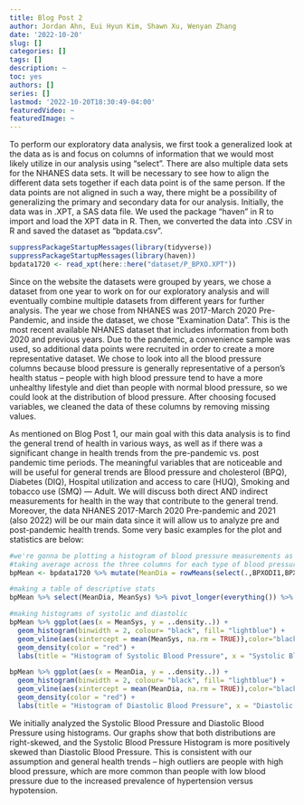 ```yaml
---
title: Blog Post 2
author: Jordan Ahn, Eui Hyun Kim, Shawn Xu, Wenyan Zhang
date: '2022-10-20'
slug: []
categories: []
tags: []
description: ~
toc: yes
authors: []
series: []
lastmod: '2022-10-20T18:30:49-04:00'
featuredVideo: ~
featuredImage: ~
---
```


To perform our exploratory data analysis, we first took a generalized look at the data as is and focus on columns of information that we would most likely utilize in our analysis using “select”. There are also multiple data sets for the NHANES data sets. It will be necessary to see how to align the different data sets together if each data point is of the same person. If the data points are not aligned in such a way, there might be a possibility of generalizing the primary and secondary data for our analysis. Initially, the data was in .XPT, a SAS data file. We used the package “haven” in R to import and load the XPT data in R. Then, we converted the data into .CSV in R and saved the dataset as “bpdata.csv”. 

```r
suppressPackageStartupMessages(library(tidyverse))
suppressPackageStartupMessages(library(haven))
bpdata1720 <- read_xpt(here::here("dataset/P_BPXO.XPT"))
```

Since on the website the datasets were grouped by years, we chose a dataset from one year to work on for our exploratory analysis and will eventually combine multiple datasets from different years for further analysis. The year we chose from NHANES was 2017-March 2020 Pre-Pandemic, and inside the dataset, we chose “Examination Data”. This is the most recent available NHANES dataset that includes information from both 2020 and previous years. Due to the pandemic, a convenience sample was used, so additional data points were recruited in order to create a more representative dataset. We chose to look into all the blood pressure columns because blood pressure is generally representative of a person’s health status – people with high blood pressure tend to have a more unhealthy lifestyle and diet than people with normal blood pressure, so we could look at the distribution of blood pressure. After choosing focused variables, we cleaned the data of these columns by removing missing values. 

As mentioned on Blog Post 1, our main goal with this data analysis is to find the general trend of health in various ways, as well as if there was a significant change in health trends from the pre-pandemic vs. post pandemic time periods. The meaningful variables that are noticeable and will be useful for general trends are Blood pressure and cholesterol (BPQ), Diabetes (DIQ), Hospital utilization and access to care (HUQ), Smoking and tobacco use (SMQ) — Adult. We will discuss both direct AND indirect measurements for health in the way that contribute to the general trend. Moreover, the data NHANES 2017-March 2020 Pre-pandemic and 2021 (also 2022) will be our main data since it will allow us to analyze pre and post-pandemic health trends. Some very basic examples for the plot and statistics are below:

```r
#we're gonna be plotting a histogram of blood pressure measurements as well as reporting some descriptive stats for BP
#taking average across the three columns for each type of blood pressure measurement
bpMean <- bpdata1720 %>% mutate(MeanDia = rowMeans(select(.,BPXODI1,BPXODI2,BPXODI3), na.rm = TRUE)) %>% mutate(MeanSys = rowMeans(select(.,BPXOSY1,BPXOSY2,BPXOSY3), na.rm = TRUE))

#making a table of descriptive stats
bpMean %>% select(MeanDia, MeanSys) %>% pivot_longer(everything()) %>% mutate(Blood_Pressure_Type = str_replace(name,"MeanSys","Systolic"), name = str_replace(name,"MeanDia","Diastolic")) %>% group_by(Blood_Pressure_Type) %>% summarise(Mean = mean(value, na.rm = TRUE), Median = median(value, na.rm = TRUE), IQR = IQR(value, na.rm = TRUE)) %>% knitr::kable()
```

```r
#making histograms of systolic and diastolic
bpMean %>% ggplot(aes(x = MeanSys, y = ..density..)) +
  geom_histogram(binwidth = 2, colour= "black", fill= "lightblue") +
  geom_vline(aes(xintercept = mean(MeanSys, na.rm = TRUE)),color="black", linetype="dashed", size=1) +
  geom_density(color = "red") +
  labs(title = "Histogram of Systolic Blood Pressure", x = "Systolic Blood Pressure (mmHg)", y = "Density") 

bpMean %>% ggplot(aes(x = MeanDia, y = ..density..)) +
  geom_histogram(binwidth = 2, colour= "black", fill= "lightblue") +
  geom_vline(aes(xintercept = mean(MeanDia, na.rm = TRUE)),color="black", linetype="dashed", size=1) +
  geom_density(color = "red") +
  labs(title = "Histogram of Diastolic Blood Pressure", x = "Diastolic Blood Pressure (mmHg)", y = "Density") 
```

We initially analyzed the Systolic Blood Pressure and Diastolic Blood Pressure using histograms. Our graphs show that both distributions are right-skewed, and the Systolic Blood Pressure Histogram is more positively skewed than Diastolic Blood Pressure. This is consistent with our assumption and general health trends – high outliers are people with high blood pressure, which are more common than people with low blood pressure due to the increased prevalence of hypertension versus hypotension. 